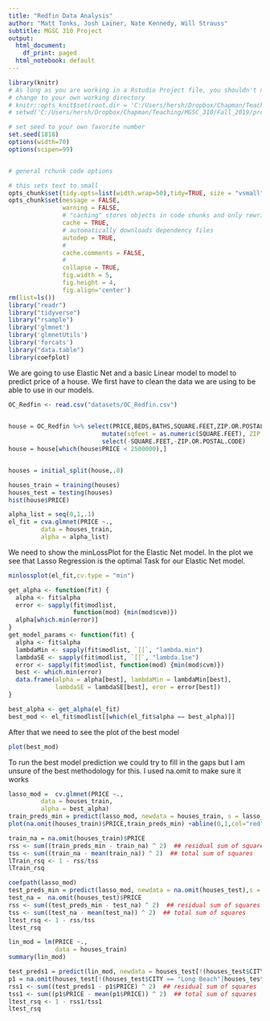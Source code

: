 ---
title: "Redfin Data Analysis"
author: "Matt Tonks, Josh Lainer, Nate Kennedy, Will Strauss"
subtitle: MGSC 310 Project
output:
  html_document:
    df_print: paged
  html_notebook: default
---


```{r setup, include=FALSE}
library(knitr)
# As long as you are working in a Rstudio Project file, you shouldn't need to 'hard code' directories like this 
# change to your own working directory
# knitr::opts_knit$set(root.dir = 'C:/Users/hersh/Dropbox/Chapman/Teaching/MGSC_310/Fall_2019/problem_sets')
# setwd('C:/Users/hersh/Dropbox/Chapman/Teaching/MGSC_310/Fall_2019/problem_sets')

# set seed to your own favorite number
set.seed(1818)
options(width=70)
options(scipen=99)


# general rchunk code options

# this sets text to small
opts_chunk$set(tidy.opts=list(width.wrap=50),tidy=TRUE, size = "vsmall")  
opts_chunk$set(message = FALSE,                                          
               warning = FALSE,
               # "caching" stores objects in code chunks and only rewrites if you change things
               cache = TRUE,                               
               # automatically downloads dependency files
               autodep = TRUE,
               # 
               cache.comments = FALSE,
               # 
               collapse = TRUE,
               fig.width = 5,  
               fig.height = 4,
               fig.align='center')
rm(list=ls())
library("readr")
library("tidyverse")
library("rsample")
library('glmnet')
library('glmnetUtils')
library('forcats')
library("data.table")
library(coefplot)
```


We are going to use Elastic Net and a basic Linear model to model to predict price of a house. We first have to clean the data we are using to be able to use in our models.

```{r}
OC_Redfin <- read.csv("datasets/OC_Redfin.csv")
 

house = OC_Redfin %>% select(PRICE,BEDS,BATHS,SQUARE.FEET,ZIP.OR.POSTAL.CODE,CITY,LATITUDE,LONGITUDE) %>% 
                          mutate(sqfeet = as.numeric(SQUARE.FEET), ZIP = as.factor(ZIP.OR.POSTAL.CODE),PRICE = as.numeric(PRICE),BEDS = as.numeric(BEDS), BATHS = as.numeric(BATHS),LATITUDE = as.numeric(LATITUDE),LONGITUDE = as.numeric(LONGITUDE), CITY = as.factor(CITY)) %>% 
                          select(-SQUARE.FEET,-ZIP.OR.POSTAL.CODE) 
house = house[which(house$PRICE < 2500000),]


houses = initial_split(house,.8)

houses_train = training(houses)
houses_test = testing(houses)
hist(house$PRICE)
```

```{r}
alpha_list = seq(0,1,.1)
el_fit = cva.glmnet(PRICE ~.,
         data = houses_train,
         alpha = alpha_list)
```

We need to show the minLossPlot for the Elastic Net model. In the plot we see that Lasso Regression is the optimal Task for our Elastic Net model.

```{r}
minlossplot(el_fit,cv.type = "min")

get_alpha <- function(fit) {
  alpha <- fit$alpha
  error <- sapply(fit$modlist, 
                  function(mod) {min(mod$cvm)})
  alpha[which.min(error)]
}
get_model_params <- function(fit) {
  alpha <- fit$alpha
  lambdaMin <- sapply(fit$modlist, `[[`, "lambda.min")
  lambdaSE <- sapply(fit$modlist, `[[`, "lambda.1se")
  error <- sapply(fit$modlist, function(mod) {min(mod$cvm)})
  best <- which.min(error)
  data.frame(alpha = alpha[best], lambdaMin = lambdaMin[best],
             lambdaSE = lambdaSE[best], eror = error[best])
}

best_alpha <- get_alpha(el_fit)
best_mod <- el_fit$modlist[[which(el_fit$alpha == best_alpha)]]
```

After that we need to see the plot of the best model

```{r}
plot(best_mod)
```


To run the best model prediction we could try to fill in the gaps but I am unsure of the best methodology for this. I used na.omit to make sure it works

```{r}
lasso_mod =  cv.glmnet(PRICE ~.,
         data = houses_train,
         alpha = best_alpha)
train_preds_min = predict(lasso_mod, newdata = houses_train, s = lasso_mod$lambda.min)
plot(na.omit(houses_train)$PRICE,train_preds_min) +abline(0,1,col="red")

train_na = na.omit(houses_train)$PRICE
rss <- sum((train_preds_min - train_na) ^ 2)  ## residual sum of squares
tss <- sum((train_na - mean(train_na)) ^ 2)  ## total sum of squares
lTrain_rsq <- 1 - rss/tss
lTrain_rsq
```

```{r}

coefpath(lasso_mod)
test_preds_min = predict(lasso_mod, newdata = na.omit(houses_test),s = lasso_mod$lambda.min)
test_na =  na.omit(houses_test)$PRICE
rss <- sum((test_preds_min - test_na) ^ 2)  ## residual sum of squares
tss <- sum((test_na - mean(test_na)) ^ 2)  ## total sum of squares
ltest_rsq <- 1 - rss/tss
ltest_rsq
```


```{r}

lin_mod = lm(PRICE ~.,
             data = houses_train)
summary(lin_mod)

test_preds1 = predict(lin_mod, newdata = houses_test[!(houses_test$CITY == "Long Beach"|houses_test$CITY == "ALISO VIEJO"| houses_test$ZIP ==90743),],na.action = na.omit)
p1 = na.omit(houses_test[!(houses_test$CITY == "Long Beach"|houses_test$CITY == "ALISO VIEJO"| houses_test$ZIP ==90743),])
rss1 <- sum((test_preds1 - p1$PRICE) ^ 2)  ## residual sum of squares
tss1 <- sum((p1$PRICE - mean(p1$PRICE)) ^ 2)  ## total sum of squares
ltest_rsq <- 1 - rss1/tss1
ltest_rsq
```


